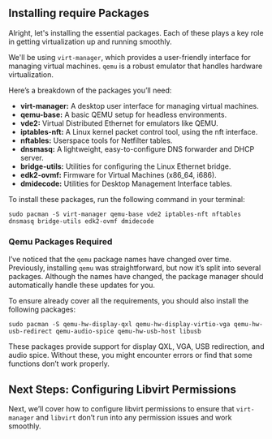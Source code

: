 ## Installing require Packages

Alright, let's installing the essential packages. Each of these plays a key role in getting virtualization up and running smoothly.

We'll be using `virt-manager`, which provides a user-friendly interface for managing virtual machines. `qemu` is a robust emulator that handles hardware virtualization.

Here’s a breakdown of the packages you’ll need:

- **virt-manager:** A desktop user interface for managing virtual machines.
- **qemu-base:** A basic QEMU setup for headless environments.
- **vde2:** Virtual Distributed Ethernet for emulators like QEMU.
- **iptables-nft:** A Linux kernel packet control tool, using the nft interface.
- **nftables:** Userspace tools for Netfilter tables.
- **dnsmasq:** A lightweight, easy-to-configure DNS forwarder and DHCP server.
- **bridge-utils:** Utilities for configuring the Linux Ethernet bridge.
- **edk2-ovmf:** Firmware for Virtual Machines (x86_64, i686).
- **dmidecode:** Utilities for Desktop Management Interface tables.

To install these packages, run the following command in your terminal:
```shell
sudo pacman -S virt-manager qemu-base vde2 iptables-nft nftables dnsmasq bridge-utils edk2-ovmf dmidecode
```

### Qemu Packages Required

I’ve noticed that the `qemu` package names have changed over time. Previously, installing `qemu` was straightforward, but now it’s split into several packages. Although the names have changed, the package manager should automatically handle these updates for you.

To ensure already cover all the requirements, you should also install the following packages:

```shell
sudo pacman -S qemu-hw-display-qxl qemu-hw-display-virtio-vga qemu-hw-usb-redirect qemu-audio-spice qemu-hw-usb-host libusb
```

These packages provide support for display QXL, VGA, USB redirection, and audio spice. Without these, you might encounter errors or find that some functions don’t work properly.

## Next Steps: Configuring Libvirt Permissions

Next, we’ll cover how to configure libvirt permissions to ensure that `virt-manager` and `libvirt` don’t run into any permission issues and work smoothly.

